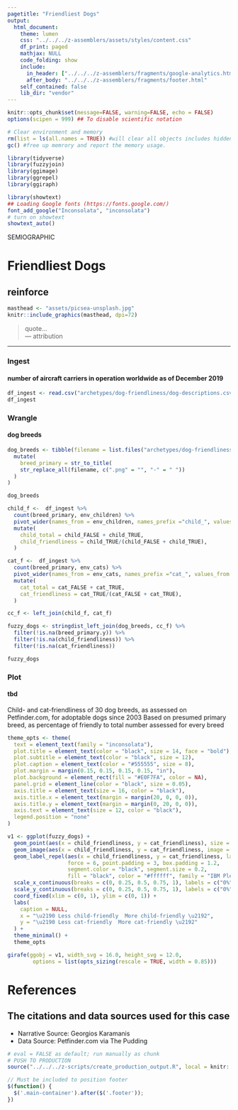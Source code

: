 ```yaml
---
pagetitle: "Friendliest Dogs"
output: 
  html_document:
    theme: lumen
    css: "../../../z-assemblers/assets/styles/content.css"
    df_print: paged
    mathjax: NULL
    code_folding: show
    include:
      in_header: ["../../../z-assemblers/fragments/google-analytics.html", "../../../z-assemblers/fragments/header.html"]
      after_body: "../../../z-assemblers/fragments/footer.html"
    self_contained: false
    lib_dir: "vendor"
---
```



```r

knitr::opts_chunk$set(message=FALSE, warning=FALSE, echo = FALSE)
options(scipen = 999) ## To disable scientific notation

# Clear environment and memory
rm(list = ls(all.names = TRUE)) #will clear all objects includes hidden objects.
gc() #free up memrory and report the memory usage.

library(tidyverse)
library(fuzzyjoin)
library(ggimage)
library(ggrepel)
library(ggiraph)

library(showtext)
## Loading Google fonts (https://fonts.google.com/)
font_add_google("Inconsolata", "inconsolata")
# turn on showtext
showtext_auto()

```

<div class="activity">
SEMIOGRAPHIC  
</div>

# Friendliest Dogs
## reinforce

```r

masthead <- "assets/picsea-unsplash.jpg"
knitr::include_graphics(masthead, dpi=72)

```


> quote...\
--- attribution\

***


### Ingest
#### number of aircraft carriers in operation worldwide as of December 2019


```r

df_ingest <- read.csv("archetypes/dog-friendliness/dog-descriptions.csv", header = TRUE)
df_ingest

```


### Wrangle
#### dog breeds


```r

dog_breeds <- tibble(filename = list.files("archetypes/dog-friendliness/png/", "png")) %>% 
  mutate(
    breed_primary = str_to_title(
    str_replace_all(filename, c(".png" = "", "-" = " "))
  )
)

dog_breeds

child_f <-  df_ingest %>% 
  count(breed_primary, env_children) %>% 
  pivot_wider(names_from = env_children, names_prefix ="child_", values_from = n) %>% 
  mutate(
    child_total = child_FALSE + child_TRUE,
    child_friendliness = child_TRUE/(child_FALSE + child_TRUE),
  )

cat_f <-  df_ingest %>% 
  count(breed_primary, env_cats) %>% 
  pivot_wider(names_from = env_cats, names_prefix ="cat_", values_from = n) %>% 
  mutate(
    cat_total = cat_FALSE + cat_TRUE,
    cat_friendliness = cat_TRUE/(cat_FALSE + cat_TRUE),
  )

cc_f <- left_join(child_f, cat_f)

fuzzy_dogs <- stringdist_left_join(dog_breeds, cc_f) %>% 
  filter(!is.na(breed_primary.y)) %>% 
  filter(!is.na(child_friendliness)) %>% 
  filter(!is.na(cat_friendliness))

fuzzy_dogs

```


### Plot
#### tbd

Child- and cat-friendliness of 30 dog breeds, as assessed on Petfinder.com, for adoptable dogs since 2003
Based on presumed primary breed, as percentage of friendly to total number assessed for every breed

```r

theme_opts <- theme(
  text = element_text(family = "inconsolata"), 
  plot.title = element_text(color = "black", size = 14, face = "bold"),
  plot.subtitle = element_text(color = "black", size = 12),
  plot.caption = element_text(color = "#555555", size = 8),
  plot.margin = margin(0.15, 0.15, 0.15, 0.15, "in"),
  plot.background = element_rect(fill = "#E0F7FA", color = NA),
  panel.grid = element_line(color = "black", size = 0.05),
  axis.title = element_text(size = 16, color = "black"),
  axis.title.x = element_text(margin = margin(20, 0, 0, 0)),
  axis.title.y = element_text(margin = margin(0, 20, 0, 0)),
  axis.text = element_text(size = 12, color = "black"),
  legend.position = "none"
)

v1 <- ggplot(fuzzy_dogs) +
  geom_point(aes(x = child_friendliness, y = cat_friendliness), size = 10, color = "#E0F7FA") +
  geom_image(aes(x = child_friendliness, y = cat_friendliness, image = paste0("archetypes/dog-friendliness/png", "/", filename)), size = 0.05) +
  geom_label_repel(aes(x = child_friendliness, y = cat_friendliness, label = breed_primary.y), 
                   force = 6, point.padding = 3, box.padding = 1.2, 
                   segment.color = "black", segment.size = 0.2, 
                   fill = "black", color = "#ffffff", family = "IBM Plex Sans Bold", size = 4) +
  scale_x_continuous(breaks = c(0, 0.25, 0.5, 0.75, 1), labels = c("0%", "", "50%", "", "100%")) +
  scale_y_continuous(breaks = c(0, 0.25, 0.5, 0.75, 1), labels = c("0%", "", "50%", "", "100%")) +
  coord_fixed(xlim = c(0, 1), ylim = c(0, 1)) +
  labs(
    caption = NULL,
    x = "\u2190 Less child-friendly  More child-friendly \u2192",
    y = "\u2190 Less cat-friendly  More cat-friendly \u2192"
  ) +
  theme_minimal() +
  theme_opts

girafe(ggobj = v1, width_svg = 16.0, height_svg = 12.0,
        options = list(opts_sizing(rescale = TRUE, width = 0.85)))

```


# References
## The citations and data sources used for this case

* Narrative Source: Georgios Karamanis
* Data Source: Petfinder.com via The Pudding


```r

# eval = FALSE as default; run manually as chunk
# PUSH TO PRODUCTION
source("../../../z-scripts/create_production_output.R", local = knitr::knit_global())

```


```js

// Must be included to position footer
$(function() {
  $('.main-container').after($('.footer'));
})

```

